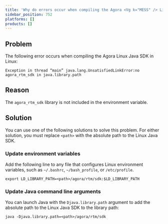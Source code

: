 ```yaml
---
title: 'Why do errors occur when compiling the Agora <Vg k="MESS" /> Linux Java SDK?'
sidebar_position: 752
platforms: []
products: []
---
```



## Problem

The following error occurs when compiling the Agora <Vg k="MESS" /> Linux Java SDK in Linux:

```shell
Exception in thread “main” java.lang.UnsatisfiedLinkError:no agora_rtm_sdk in java.library.path
```

## Reason

The `agora_rtm_sdk` library is not included in the environment variable.

## Solution

You can use one of the following solutions to solve this problem. For either solution, you must replace `<path>` with the absolute path to the <Vg k="MESS" /> Linux Java SDK.

### Update environment variables

Add the following line to any file that configures Linux environment variables, such as `~/.bashrc`, `~/bash_profile`, or `/etc/profile`.

```shell
export LD_LIBRARY_PATH=<path>/agora/rtm/sdk:$LD_LIBRARY_PATH
```

### Update Java command line arguments

You can launch Java with the `Djava.library.path` argument to add the absolute path to the <Vg k="MESS" /> Linux Java SDK to the library path:

```shell
java -Djava.library.path=<path>/agora/rtm/sdk
```
